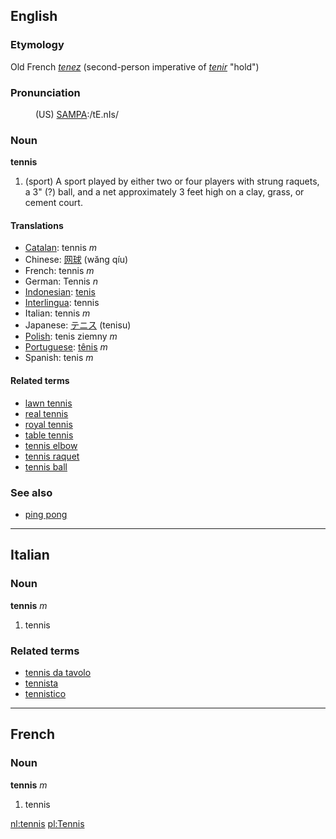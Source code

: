==English==
===Etymology===
Old French ''[[tenez]]'' (second-person imperative of ''[[tenir]]'' "hold")
=== Pronunciation ===
:(US) [[Pronunciation guide|SAMPA]]:/tE.nIs/

=== Noun ===
'''tennis'''
# (sport) A sport played by either two or four players with strung raquets, a 3" (?) ball, and a net approximately 3 feet high on a clay, grass, or cement court.

==== Translations ====
*[[Catalan]]: tennis ''m''
*Chinese: [[网球]] (wăng qíu)
*French: tennis ''m''
*German: Tennis ''n''
*[[Indonesian]]: [[tenis]]
*[[Interlingua]]: tennis
*Italian: tennis ''m''
*Japanese: [[テニス]] (tenisu)
*[[Polish]]: tenis ziemny ''m''
*[[Portuguese]]: [[tênis]] ''m''
*Spanish: tenis ''m''

==== Related terms ====
*[[lawn tennis]]
*[[real tennis]]
*[[royal tennis]]
*[[table tennis]]
*[[tennis elbow]]
*[[tennis raquet]]
*[[tennis ball]]

===See also===
*[[ping pong]]

----

==Italian==
===Noun===
'''tennis''' ''m''

# tennis

===Related terms===
*[[tennis da tavolo]]
*[[tennista]]
*[[tennistico]]

----

==French==
===Noun===
'''tennis''' ''m''
# tennis

[[nl:tennis]]
[[pl:Tennis]]